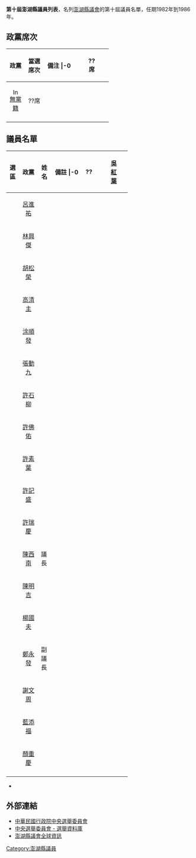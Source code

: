 '''第十屆澎湖縣議員列表'''，名列[[澎湖縣議會|澎湖縣議會]]的第十屆議員名單，任期1982年到1986年。

== 政黨席次 ==
{| class="wikitable" width=55%
!width=15%|政黨 !!width=15%|當選席次 !!width=25%|備注
|-0
| align="center"|{{Kmt|16px}}||align="center"|??席||align="center"|
|-
| align="center"|[[File:Independent_candidate_icon_(TW).svg|16px]] [[無黨籍|無黨籍]]||align="center"|??席||align="center"|
|-
|}

== 議員名單 ==
{| class="wikitable" width=65%
!width=10%|選區 !!width=15%|政黨 !!width=10%|姓名 !!width=25%|備註 
|-0
| rowspan="19" align="center"|??||align="center"|　||align="center"|[[吳紅葉|吳紅葉]]|| 
|-
| align="center"|　||align="center"|[[呂進祐|呂進祐]]||
|-
| align="center"|　||align="center"|[[林興傑|林興傑]]||
|-
| align="center"|　||align="center"|[[胡松榮|胡松榮]]||
|-
| align="center"|　||align="center"|[[高清主|高清主]]||
|-
| align="center"|　||align="center"|[[涂順發|涂順發]]||
|-
| align="center"|　||align="center"|[[張動九|張動九]]||
|-
| align="center"|　||align="center"|[[許石柳|許石柳]]||
|-
| align="center"|　||align="center"|[[許佛佑|許佛佑]]||
|-
| align="center"|　||align="center"|[[許素葉|許素葉]]||
|-
| align="center"|　||align="center"|[[許記盛|許記盛]]||
|-
| align="center"|　||align="center"|[[許瑞慶|許瑞慶]]||
|-
| align="center"|　||align="center"|[[陳西南|陳西南]]||議長
|-
| align="center"|　||align="center"|[[陳明吉|陳明吉]]||
|-
| align="center"|　||align="center"|[[楊國夫|楊國夫]]||
|-
| align="center"|　||align="center"|[[鄭永發|鄭永發]]||副議長
|-
| align="center"|　||align="center"|[[謝文周|謝文周]]||
|-
| align="center"|　||align="center"|[[藍添福|藍添福]]||
|-
| align="center"|　||align="center"|[[顏重慶|顏重慶]]||
|-
|}
* 

== 外部連結 ==
* [http://www.cec.gov.tw 中華民國行政院中央選舉委員會] {{Wayback|url=http://www.cec.gov.tw/ |date=20181113210335 }}
* [https://web.archive.org/web/20040908044807/http://210.69.23.140/cec/cechead.asp 中央選舉委員會 - 選舉資料庫]
* [http://www.phcouncil.gov.tw 澎湖縣議會全球資訊] {{Wayback|url=http://www.phcouncil.gov.tw/ |date=20120307134633 }}

[[Category:澎湖縣議員|Category:澎湖縣議員]]